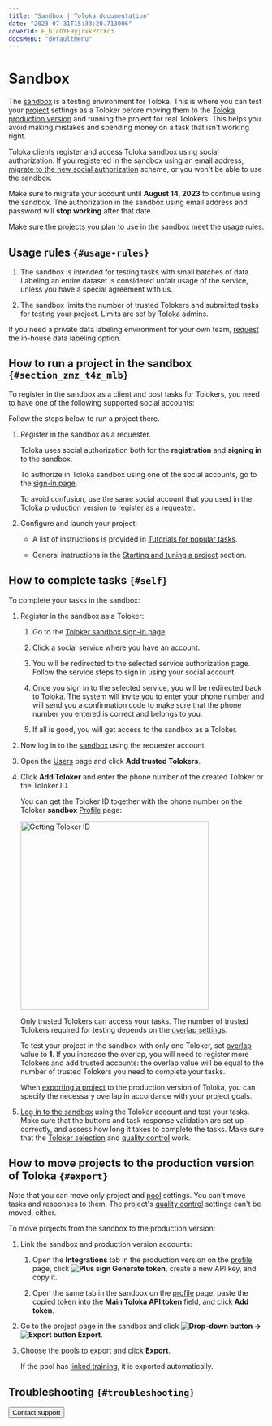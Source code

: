 ```yaml
---
title: "Sandbox | Toloka documentation"
date: "2023-07-31T15:33:20.713006"
coverId: F_bIcOYF9yjrxkPZrXc3
docsMenu: "defaultMenu"
---
```



# Sandbox

The [sandbox](https://platform.sandbox.toloka.ai/auth?role=REQUESTER) is a testing environment for Toloka. This is where you can test your [project](/docs/glossary#project) settings as a Toloker before moving them to the [Toloka production version](https://platform.toloka.ai/requester/) and running the project for real Tolokers. This helps you avoid making mistakes and spending money on a task that isn't working right.

Toloka clients register and access Toloka sandbox using social authorization. If you registered in the sandbox using an email address, [migrate to the new social authorization](/docs/guide/migrate-new-auth-sandbox) scheme, or you won't be able to use the sandbox.

<Note mode="restriction" title="Attention">

Make sure to migrate your account until **August 14, 2023** to continue using the sandbox. The authorization in the sandbox using email address and password will **stop working** after that date.

</Note>

Make sure the projects you plan to use in the sandbox meet the [usage rules](#usage-rules).

## Usage rules `{#usage-rules}`

1. The sandbox is intended for testing tasks with small batches of data. Labeling an entire dataset is considered unfair usage of the service, unless you have a special agreement with us.

1. The sandbox limits the number of trusted Tolokers and submitted tasks for testing your project. Limits are set by Toloka admins.

If you need a private data labeling environment for your own team, [request](/docs/guide/troubleshooting/support?form-topic1=sandbox&form-source=guide-sandbox) the in-house data labeling option.

## How to run a project in the sandbox `{#section_zmz_t4z_mlb}`

To register in the sandbox as a client and post tasks for Tolokers, you need to have one of the following supported social accounts:

<RegisterSocialList/>

<RegisterSocialListNote/>

Follow the steps below to run a project there.

1. Register in the sandbox as a requester.

    Toloka uses social authorization both for the **registration** and **signing in** to the sandbox.

    To authorize in Toloka sandbox using one of the social accounts, go to the [sign-in page](https://platform.sandbox.toloka.ai/auth?role=REQUESTER).

    <RegisterSocialAuth/>

    <Note mode="tip" title="Tip">

    To avoid confusion, use the same social account that you used in the Toloka production version to register as a requester.

    </Note>

1. Configure and launch your project:

    - A list of instructions is provided in [Tutorials for popular tasks](/docs/tutorials/usecases).

    - General instructions in the [Starting and tuning a project](/docs/guide/main-steps) section.

## How to complete tasks `{#self}`

To complete your tasks in the sandbox:

1. Register in the sandbox as a Toloker:

    1. Go to the [Toloker sandbox sign-in page](https://we.sandbox.toloka.ai/auth?role=TOLOKER).

    1. Click a social service where you have an account.

    1. You will be redirected to the selected service authorization page. Follow the service steps to sign in using your social account.

    1. Once you sign in to the selected service, you will be redirected back to Toloka. The system will invite you to enter your phone number and will send you a confirmation code to make sure that the phone number you entered is correct and belongs to you.

    1. If all is good, you will get access to the sandbox as a Toloker.

1. Now log in to the [sandbox](https://platform.sandbox.toloka.ai/auth?role=REQUESTER) using the requester account.

1. Open the [Users](https://platform.sandbox.toloka.ai/requester/workers) page and click **Add trusted Tolokers**.

1. Click **Add Toloker** and enter the phone number of the created Toloker or the Toloker ID.

    <Cut title="Where to get the Toloker ID">

    You can get the Toloker ID together with the phone number on the Toloker **sandbox** [Profile](https://we.sandbox.toloka.ai/profile) page:

    <Image width="370px" withBackground imageId="3726fc3cebaac86b90af626ad763f605" alt="Getting Toloker ID" />

    </Cut>

    Only trusted Tolokers can access your tasks. The number of trusted Tolokers required for testing depends on the [overlap settings](/docs/guide/dynamic-overlap).

    <Cut title="Overlap settings">

    To test your project in the sandbox with only one Toloker, set [overlap](/docs/glossary#overlap) value to **1**. If you increase the overlap, you will need to register more Tolokers and add trusted accounts: the overlap value will be equal to the number of trusted Tolokers you need to complete your tasks.

    When [exporting a project](#export) to the production version of Toloka, you can specify the necessary overlap in accordance with your project goals.

    </Cut>

1. [Log in to the sandbox](https://we.sandbox.toloka.ai/auth?role=TOLOKER) using the Toloker account and test your tasks. Make sure that the buttons and task response validation are set up correctly, and assess how long it takes to complete the tasks. Make sure that the [Toloker selection](/docs/guide/filters) and [quality control](/docs/guide/control) work.

## How to move projects to the production version of Toloka `{#export}`

<Note mode="restriction" title="Restriction">

Note that you can move only project and [pool](/docs/glossary#pool) settings. You can't move tasks and responses to them. The project's [quality control](/docs/glossary#quality-control) settings can't be moved, either.

</Note>

To move projects from the sandbox to the production version:

1. Link the sandbox and production version accounts:

    1. Open the **Integrations** tab in the production version on the [profile](https://platform.toloka.ai/requester/profile/integration) page, click **<img src="https://tlkfrontprod.azureedge.net/portal-production/static/uploaded/images/1675425166901/1675425166901_original_svg.svg" alt="Plus sign" /> Generate token**, create a new API key, and copy it.

    1. Open the same tab in the sandbox on the [profile](https://platform.sandbox.toloka.ai/requester/profile) page, paste the copied token into the **Main Toloka API token** field, and click **Add token**.

1. Go to the project page in the sandbox and click **<img src="https://tlkfrontprod.azureedge.net/portal-production/static/uploaded/images/1675425165980/1675425165980_original_svg.svg" alt="Drop-down button" /> → <img src="https://tlkfrontprod.azureedge.net/portal-production/static/uploaded/images/1675425190968/1675425190968_original_svg.svg" alt="Export button" /> Export**.

1. Choose the pools to export and click **Export**.

    If the pool has [linked training](/docs/guide/train), it is exported automatically.

## Troubleshooting `{#troubleshooting}`

<FaqSeePoolAsToloker/>

<FaqSameAccount/>

<TroubleshootingExportError/>

<FaqCheckMobileVersion/>

<FaqCopyFromSandbox/>

<TroubleshootingSubmit/>

<FaqMoveControlTasks/>

<TroubleshootingDontSeeTask/>

<TroubleshootingCantAddTrustedUser/>

<Button view="defaultInverse" size="l" type="link" url="/docs/guide/troubleshooting/support?form-topic1=sandbox&form-source=guide-sandbox">Contact support</Button>